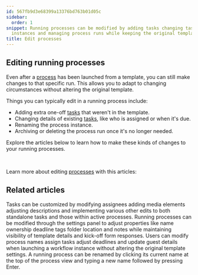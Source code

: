 ```yaml
---
id: 567fb9d3e68399a13376bd763b01d05c
sidebar:
  order: 1
snippet: Running processes can be modified by adding tasks changing task details renaming
  instances and managing process runs while keeping the original template intact.
title: Edit processes
---
```


## Editing running processes

Even after a [process](/products/pro/tracking-and-tasks/processes/) has been launched from a template, you can still make changes to that specific run. This allows you to adapt to changing circumstances without altering the original template.

Things you can typically edit in a running process include:

*   Adding extra one-off [tasks](/products/pro/tracking-and-tasks/tasks/) that weren't in the template.
*   Changing details of existing [tasks](/products/pro/tracking-and-tasks/tasks/), like who is assigned or when it's due.
*   Renaming the process instance.
*   Archiving or deleting the process run once it's no longer needed.

Explore the articles below to learn how to make these kinds of changes to your running processes.

&nbsp;

Learn more about editing [processes](/products/pro/tracking-and-tasks/processes/) with this articles:



<PageTree />


## Related articles
<CardGrid>
<LinkTitleCard header="<b>Tasks > Edit tasks</b>" href="/products/pro/tracking-and-tasks/tasks/edit-task/" > Tasks can be customized by modifying assignees adding media elements adjusting descriptions and implementing various other edits to both standalone tasks and those within active processes. </LinkTitleCard>
<LinkTitleCard header="<b>Edit Processes > Edit tasks and process properties</b>" href="/products/pro/tracking-and-tasks/processes/edit-processes/how-can-i-edit-tasks-and-processes-in-tallyfy/" > Running processes can be modified through the settings panel to adjust properties like name ownership deadline tags folder location and notes while maintaining visibility of template details and kick-off form responses. </LinkTitleCard>
<LinkTitleCard header="<b>Launching > Edit before launch</b>" href="/products/pro/launching/how-can-i-edit-a-process-before-launching/" > Users can modify process names assign tasks adjust deadlines and update guest details when launching a workflow instance without altering the original template settings. </LinkTitleCard>
<LinkTitleCard header="<b>Edit Processes > Rename a process</b>" href="/products/pro/tracking-and-tasks/processes/edit-processes/how-can-i-rename-a-process-in-tallyfy/" > A running process can be renamed by clicking its current name at the top of the process view and typing a new name followed by pressing Enter. </LinkTitleCard>
</CardGrid>